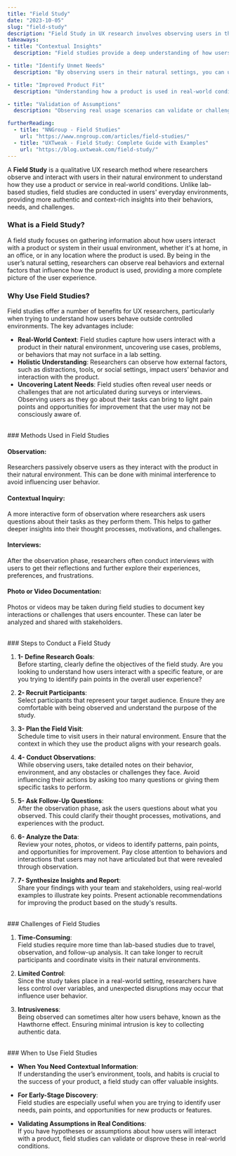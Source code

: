 ```yaml
---
title: "Field Study"
date: "2023-10-05"
slug: "field-study"
description: "Field Study in UX research involves observing users in their natural environment to understand their behaviors, needs, and challenges."
takeaways:
- title: "Contextual Insights"
  description: "Field studies provide a deep understanding of how users interact with a product in the context of their environment. This gives insights into external factors that affect usability and user experience."

- title: "Identify Unmet Needs"
  description: "By observing users in their natural settings, you can uncover needs and pain points that users themselves may not even recognize or express in interviews or surveys."

- title: "Improved Product Fit"
  description: "Understanding how a product is used in real-world conditions helps teams make more user-centered design decisions, ensuring that the product better fits the actual needs and context of its users."

- title: "Validation of Assumptions"
  description: "Observing real usage scenarios can validate or challenge assumptions made during the design phase. What works in theory or in the lab might not work in real-world situations, and field studies can reveal these discrepancies."

furtherReading:
  - title: "NNGroup - Field Studies"
    url: "https://www.nngroup.com/articles/field-studies/"
  - title: "UXTweak - Field Study: Complete Guide with Examples"
    url: "https://blog.uxtweak.com/field-study/"
---
```



A **Field Study** is a qualitative UX research method where researchers observe and interact with users in their natural environment to understand how they use a product or service in real-world conditions. Unlike lab-based studies, field studies are conducted in users' everyday environments, providing more authentic and context-rich insights into their behaviors, needs, and challenges.
<br />

### What is a Field Study?

A field study focuses on gathering information about how users interact with a product or system in their usual environment, whether it's at home, in an office, or in any location where the product is used. By being in the user’s natural setting, researchers can observe real behaviors and external factors that influence how the product is used, providing a more complete picture of the user experience.
<br />
### Why Use Field Studies?

Field studies offer a number of benefits for UX researchers, particularly when trying to understand how users behave outside controlled environments. The key advantages include:

- **Real-World Context**: Field studies capture how users interact with a product in their natural environment, uncovering use cases, problems, or behaviors that may not surface in a lab setting.
- **Holistic Understanding**: Researchers can observe how external factors, such as distractions, tools, or social settings, impact users’ behavior and interaction with the product.
- **Uncovering Latent Needs**: Field studies often reveal user needs or challenges that are not articulated during surveys or interviews. Observing users as they go about their tasks can bring to light pain points and opportunities for improvement that the user may not be consciously aware of.
<br />
### Methods Used in Field Studies

#### Observation:  
   Researchers passively observe users as they interact with the product in their natural environment. This can be done with minimal interference to avoid influencing user behavior.

#### <Link to="/methods/contextual-inquiry" className="underline" target="_blank">Contextual Inquiry</Link>:  
   A more interactive form of observation where researchers ask users questions about their tasks as they perform them. This helps to gather deeper insights into their thought processes, motivations, and challenges.

#### Interviews:  
   After the observation phase, researchers often conduct interviews with users to get their reflections and further explore their experiences, preferences, and frustrations.

#### Photo or Video Documentation:  
   Photos or videos may be taken during field studies to document key interactions or challenges that users encounter. These can later be analyzed and shared with stakeholders.

<br />
### Steps to Conduct a Field Study

1. **1- Define Research Goals**:  
   Before starting, clearly define the objectives of the field study. Are you looking to understand how users interact with a specific feature, or are you trying to identify pain points in the overall user experience?

2. **2- Recruit Participants**:  
   Select participants that represent your target audience. Ensure they are comfortable with being observed and understand the purpose of the study.

3. **3- Plan the Field Visit**:  
   Schedule time to visit users in their natural environment. Ensure that the context in which they use the product aligns with your research goals.

4. **4- Conduct Observations**:  
   While observing users, take detailed notes on their behavior, environment, and any obstacles or challenges they face. Avoid influencing their actions by asking too many questions or giving them specific tasks to perform.

5. **5- Ask Follow-Up Questions**:  
   After the observation phase, ask the users questions about what you observed. This could clarify their thought processes, motivations, and experiences with the product.

6. **6- Analyze the Data**:  
   Review your notes, photos, or videos to identify patterns, pain points, and opportunities for improvement. Pay close attention to behaviors and interactions that users may not have articulated but that were revealed through observation.

7. **7- Synthesize Insights and Report**:  
   Share your findings with your team and stakeholders, using real-world examples to illustrate key points. Present actionable recommendations for improving the product based on the study's results.

<br />
### Challenges of Field Studies

1. **Time-Consuming**:  
   Field studies require more time than lab-based studies due to travel, observation, and follow-up analysis. It can take longer to recruit participants and coordinate visits in their natural environments.

2. **Limited Control**:  
   Since the study takes place in a real-world setting, researchers have less control over variables, and unexpected disruptions may occur that influence user behavior.

3. **Intrusiveness**:  
   Being observed can sometimes alter how users behave, known as the Hawthorne effect. Ensuring minimal intrusion is key to collecting authentic data.

<br />
### When to Use Field Studies

- **When You Need Contextual Information**:  
  If understanding the user’s environment, tools, and habits is crucial to the success of your product, a field study can offer valuable insights.

- **For Early-Stage Discovery**:  
  Field studies are especially useful when you are trying to identify user needs, pain points, and opportunities for new products or features.

- **Validating Assumptions in Real Conditions**:  
  If you have hypotheses or assumptions about how users will interact with a product, field studies can validate or disprove these in real-world conditions.

